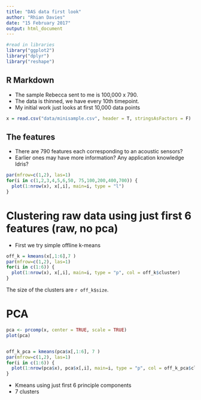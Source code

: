 ```yaml
---
title: "DAS data first look"
author: "Rhian Davies"
date: "15 February 2017"
output: html_document
---
```


```r
#read in libraries
library("ggplot2")
library("dplyr")
library("reshape")
```

## R Markdown

* The sample Rebecca sent to me is 100,000 x 790.
* The data is thinned, we have every 10th timepoint. 
* My initial work just looks at first 10,000 data points

```r
x = read.csv("data/minisample.csv", header = T, stringsAsFactors = F)
```

## The features

* There are 790 features each corresponding to an acoustic sensors?
* Earlier ones may have more information? Any application knowledge Idris?

```r
par(mfrow=c(1,2), las=1)
for(i in c(1,2,3,4,5,6,50, 75,100,200,400,700)) {
  plot(1:nrow(x), x[,i], main=i, type = "l")
}
```


# Clustering raw data using just first 6 features (raw, no pca)

* First we try simple offline k-means
```r
off_k = kmeans(x[,1:6],7 )
par(mfrow=c(1,2), las=1)
for(i in c(1:6)) {
  plot(1:nrow(x), x[,i], main=i, type = "p", col = off_k$cluster)
}
```

The size of the clusters are `r off_k$size`. 


# PCA 

```r
pca <- prcomp(x, center = TRUE, scale = TRUE) 
plot(pca)


off_k_pca = kmeans(pca$x[,1:6], 7 )
par(mfrow=c(1,2), las=1)
for(i in c(1:6)) {
  plot(1:nrow(pca$x), pca$x[,i], main=i, type = "p", col = off_k_pca$cluster)
}

```

* Kmeans using just first 6 principle components
* 7 clusters

